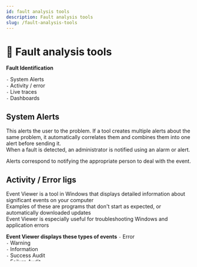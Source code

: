 ```yaml
---
id: fault analysis tools
description: Fault analysis tools
slug: /fault-analysis-tools
---
```


# 🔎 Fault analysis tools


**Fault Identification** <br />

` - ` System Alerts <br />
` - ` Activity / error <br />
` - ` Live traces <br />
` - ` Dashboards <br />

## System Alerts
This alerts the user to the problem. If a tool creates multiple alerts about the same problem, it automatically correlates them and combines them into one alert before sending it. <br />
When a fault is detected, an administrator is notified using an alarm or alert. <br />

Alerts correspond to notifying the appropriate person to deal with the event. 

## Activity / Error ligs
Event Viewer is a tool in Windows that displays detailed information about significant events on your computer  <br />
Examples of these are programs that don't start as expected, or automatically downloaded updates <br />
Event Viewer is especially useful for troubleshooting Windows and application errors <br />

**Event Viewer displays these types of events**
` - ` Error <br />
` - ` Warning <br />
` - ` Information <br />
` - ` Success Audit <br />
` - ` Failure Audit <br />
` - ` The event log <br />

### Error
A significant problem, such as loss of data or loss of functionality. For example, if a service fails to load during start-up, an error will be logged.

### Warning
An event that is not necessarily significant, but may indicate a possible future problem. For example, when disk space is low, a warning will be logged.

### Information
An event that describes the successful operation of an application, driver, or service. For example, when a network driver loads successfully, an Information event will be logged.

### Success Audit
An audited security access attempt that succeeds. For example, a user's successful attempt to log on to the system will be logged as a Success Audit event.

### Failure Audit
An audited security access attempt that fails. For example, if a user tries to access a network drive and fails, the attempt will be logged as a Failure Audit event.

### The event log
Starts automatically when you start Windows. Application and System logs can be viewed by all users, but Security logs are accessible only to administrators.

## Live traces
Live traces trace the network, such as applications like `angryIP scanner`

## Dashboards
A consolidated visual representation of system condition & performance


# Windows 10 tools
Tools built into Windows 10 <br />

` - ` Windows Disk Management
` - ` Resource Manager
` - ` Performance Manager
` - ` Reliability Monitor